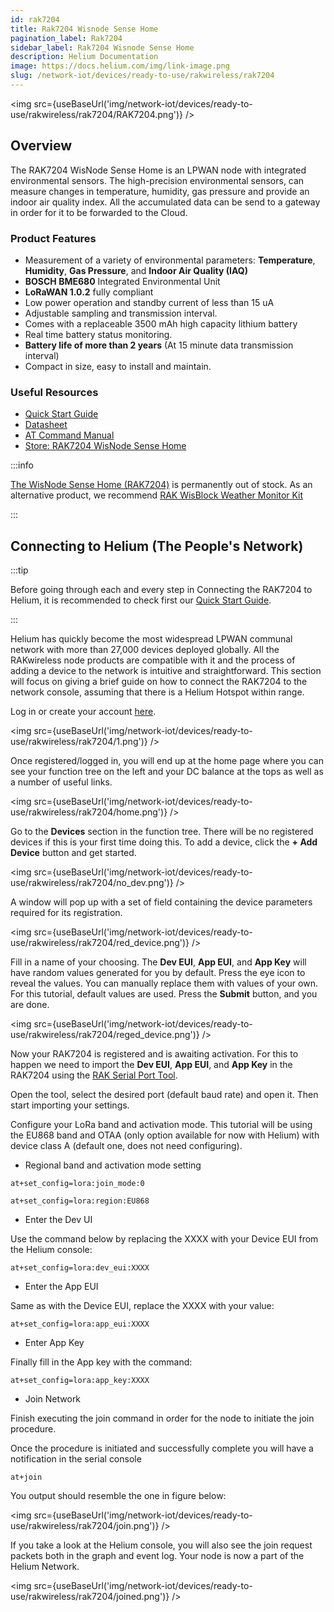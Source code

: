 ```yaml
---
id: rak7204
title: Rak7204 Wisnode Sense Home
pagination_label: Rak7204
sidebar_label: Rak7204 Wisnode Sense Home
description: Helium Documentation
image: https://docs.helium.com/img/link-image.png
slug: /network-iot/devices/ready-to-use/rakwireless/rak7204
---
```



<img src={useBaseUrl('img/network-iot/devices/ready-to-use/rakwireless/rak7204/RAK7204.png')} />

## Overview

The RAK7204 WisNode Sense Home is an LPWAN node with integrated environmental sensors. The
high-precision environmental sensors, can measure changes in temperature, humidity, gas pressure and
provide an indoor air quality index. All the accumulated data can be send to a gateway in order for
it to be forwarded to the Cloud.

### Product Features

- Measurement of a variety of environmental parameters: **Temperature**, **Humidity**, **Gas
  Pressure**, and **Indoor Air Quality (IAQ)**
- **BOSCH BME680** Integrated Environmental Unit
- **LoRaWAN 1.0.2** fully compliant
- Low power operation and standby current of less than 15 uA
- Adjustable sampling and transmission interval.
- Comes with a replaceable 3500 mAh high capacity lithium battery
- Real time battery status monitoring.
- **Battery life of more than 2 years** (At 15 minute data transmission interval)
- Compact in size, easy to install and maintain.

### Useful Resources

- [Quick Start Guide](https://docs.rakwireless.com/Product-Categories/WisNode/RAK7204/Quickstart/)
- [Datasheet](https://docs.rakwireless.com/Product-Categories/WisNode/RAK7204/Datasheet/)
- [AT Command Manual](https://docs.rakwireless.com/Product-Categories/WisNode/RAK7204/AT-Command-Manual/)
- [Store: RAK7204 WisNode Sense Home](https://store.rakwireless.com/products/rak7204-lpwan-environmental-node)

:::info

[The WisNode Sense Home (RAK7204)](https://store.rakwireless.com/products/rak7204-lpwan-environmental-node)
is permanently out of stock. As an alternative product, we recommend
[RAK WisBlock Weather Monitor Kit](https://store.rakwireless.com/products/wisblock-kit-1-weather-monitor?variant=37637925372102)

:::

## Connecting to Helium (The People's Network)

:::tip

Before going through each and every step in Connecting the RAK7204 to Helium, it is recommended to
check first our
[Quick Start Guide](https://docs.rakwireless.com/Product-Categories/WisNode/RAK7204/Quickstart/).

:::

Helium has quickly become the most widespread LPWAN communal network with more than 27,000 devices
deployed globally. All the RAKwireless node products are compatible with it and the process of
adding a device to the network is intuitive and straightforward. This section will focus on giving a
brief guide on how to connect the RAK7204 to the network console, assuming that there is a Helium
Hotspot within range.

Log in or create your account [here](https://www.helium.com/console).

<img src={useBaseUrl('img/network-iot/devices/ready-to-use/rakwireless/rak7204/1.png')} />

Once registered/logged in, you will end up at the home page where you can see your function tree on
the left and your DC balance at the tops as well as a number of useful links.

<img src={useBaseUrl('img/network-iot/devices/ready-to-use/rakwireless/rak7204/home.png')} />

Go to the **Devices** section in the function tree. There will be no registered devices if this is
your first time doing this. To add a device, click the **+ Add Device** button and get started.

<img src={useBaseUrl('img/network-iot/devices/ready-to-use/rakwireless/rak7204/no_dev.png')} />

A window will pop up with a set of field containing the device parameters required for its
registration.

<img src={useBaseUrl('img/network-iot/devices/ready-to-use/rakwireless/rak7204/red_device.png')} />

Fill in a name of your choosing. The **Dev EUI**, **App EUI**, and **App Key** will have random
values generated for you by default. Press the eye icon to reveal the values. You can manually
replace them with values of your own. For this tutorial, default values are used. Press the
**Submit** button, and you are done.

<img
  src={useBaseUrl('img/network-iot/devices/ready-to-use/rakwireless/rak7204/reged_device.png')}
/>

Now your RAK7204 is registered and is awaiting activation. For this to happen we need to import the
**Dev EUI**, **App EUI**, and **App Key** in the RAK7204 using the
[RAK Serial Port Tool](https://downloads.rakwireless.com/en/LoRa/Tools/RAK_SERIAL_PORT_TOOL_V1.2.1.zip).

Open the tool, select the desired port (default baud rate) and open it. Then start importing your
settings.

Configure your LoRa band and activation mode. This tutorial will be using the EU868 band and OTAA
(only option available for now with Helium) with device class A (default one, does not need
configuring).

- Regional band and activation mode setting

```
at+set_config=lora:join_mode:0
```

```
at+set_config=lora:region:EU868
```

- Enter the Dev UI

Use the command below by replacing the XXXX with your Device EUI from the Helium console:

```
at+set_config=lora:dev_eui:XXXX
```

- Enter the App EUI

Same as with the Device EUI, replace the XXXX with your value:

```
at+set_config=lora:app_eui:XXXX
```

- Enter App Key

Finally fill in the App key with the command:

```
at+set_config=lora:app_key:XXXX
```

- Join Network

Finish executing the join command in order for the node to initiate the join procedure.

Once the procedure is initiated and successfully complete you will have a notification in the serial
console

```
at+join
```

You output should resemble the one in figure below:

<img src={useBaseUrl('img/network-iot/devices/ready-to-use/rakwireless/rak7204/join.png')} />

If you take a look at the Helium console, you will also see the join request packets both in the
graph and event log. Your node is now a part of the Helium Network.

<img src={useBaseUrl('img/network-iot/devices/ready-to-use/rakwireless/rak7204/joined.png')} />
